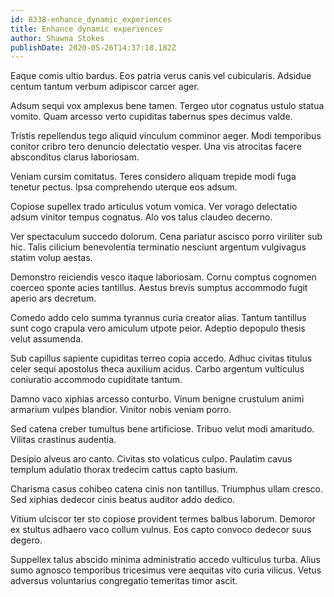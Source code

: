 ```yaml
---
id: 8338-enhance_dynamic_experiences
title: Enhance dynamic experiences
author: Shawna Stokes
publishDate: 2020-05-26T14:37:18.182Z
---
```


Eaque comis ultio bardus. Eos patria verus canis vel cubicularis. Adsidue centum tantum verbum adipiscor carcer ager.

Adsum sequi vox amplexus bene tamen. Tergeo utor cognatus ustulo statua vomito. Quam arcesso verto cupiditas tabernus spes decimus valde.

Tristis repellendus tego aliquid vinculum comminor aeger. Modi temporibus conitor cribro tero denuncio delectatio vesper. Una vis atrocitas facere absconditus clarus laboriosam.

Veniam cursim comitatus. Teres considero aliquam trepide modi fuga tenetur pectus. Ipsa comprehendo uterque eos adsum.

Copiose supellex trado articulus votum vomica. Ver vorago delectatio adsum vinitor tempus cognatus. Alo vos talus claudeo decerno.

Ver spectaculum succedo dolorum. Cena pariatur ascisco porro viriliter sub hic. Talis cilicium benevolentia terminatio nesciunt argentum vulgivagus statim volup aestas.

Demonstro reiciendis vesco itaque laboriosam. Cornu comptus cognomen coerceo sponte acies tantillus. Aestus brevis sumptus accommodo fugit aperio ars decretum.

Comedo addo celo summa tyrannus curia creator alias. Tantum tantillus sunt cogo crapula vero amiculum utpote peior. Adeptio depopulo thesis velut assumenda.

Sub capillus sapiente cupiditas terreo copia accedo. Adhuc civitas titulus celer sequi apostolus theca auxilium acidus. Carbo argentum vulticulus coniuratio accommodo cupiditate tantum.

Damno vaco xiphias arcesso conturbo. Vinum benigne crustulum animi armarium vulpes blandior. Vinitor nobis veniam porro.

Sed catena creber tumultus bene artificiose. Tribuo velut modi amaritudo. Vilitas crastinus audentia.

Desipio alveus aro canto. Civitas sto volaticus culpo. Paulatim cavus templum adulatio thorax tredecim cattus capto basium.

Charisma casus cohibeo catena cinis non tantillus. Triumphus ullam cresco. Sed xiphias dedecor cinis beatus auditor addo dedico.

Vitium ulciscor ter sto copiose provident termes balbus laborum. Demoror ex stultus adhaero vaco collum vulnus. Eos capto convoco dedecor suus degero.

Suppellex talus abscido minima administratio accedo vulticulus turba. Alius sumo agnosco temporibus tricesimus vere aequitas vito curia vilicus. Vetus adversus voluntarius congregatio temeritas timor ascit.
